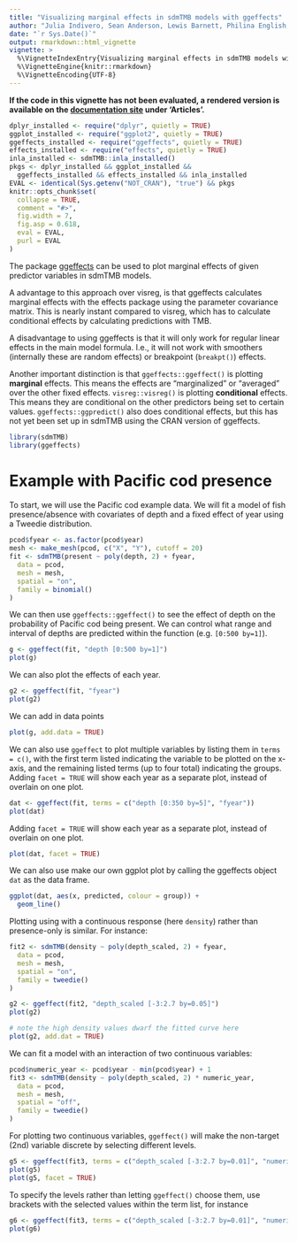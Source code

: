 ```yaml
---
title: "Visualizing marginal effects in sdmTMB models with ggeffects"
author: "Julia Indivero, Sean Anderson, Lewis Barnett, Philina English, Eric Ward"
date: "`r Sys.Date()`"
output: rmarkdown::html_vignette
vignette: >
  %\VignetteIndexEntry{Visualizing marginal effects in sdmTMB models with ggeffects}
  %\VignetteEngine{knitr::rmarkdown}
  %\VignetteEncoding{UTF-8}
---
```


**If the code in this vignette has not been evaluated, a rendered version is available on the [documentation site](https://pbs-assess.github.io/sdmTMB/index.html) under 'Articles'.**

```r
dplyr_installed <- require("dplyr", quietly = TRUE)
ggplot_installed <- require("ggplot2", quietly = TRUE)
ggeffects_installed <- require("ggeffects", quietly = TRUE)
effects_installed <- require("effects", quietly = TRUE)
inla_installed <- sdmTMB::inla_installed()
pkgs <- dplyr_installed && ggplot_installed &&
  ggeffects_installed && effects_installed && inla_installed
EVAL <- identical(Sys.getenv("NOT_CRAN"), "true") && pkgs
knitr::opts_chunk$set(
  collapse = TRUE,
  comment = "#>",
  fig.width = 7,
  fig.asp = 0.618,
  eval = EVAL,
  purl = EVAL
)
```

The package [ggeffects](https://CRAN.R-project.org/package=ggeffects) can be used to plot marginal effects of given predictor variables in sdmTMB models.

A advantage to this approach over visreg, is that ggeffects calculates marginal effects with the effects package using the parameter covariance matrix. 
This is nearly instant compared to visreg, which has to calculate conditional effects by calculating predictions with TMB.

A disadvantage to using ggeffects is that it will only work for regular linear effects in the main model formula. I.e., it will not work with smoothers (internally these are random effects) or breakpoint (`breakpt()`) effects.

Another important distinction is that `ggeffects::ggeffect()` is plotting **marginal** effects. 
This means the effects are "marginalized" or "averaged" over the other fixed effects.
`visreg::visreg()` is plotting **conditional** effects.
This means they are conditional on the other predictors being set to certain values.
`ggeffects::ggpredict()` also does conditional effects, but this has not yet been set up in sdmTMB using the CRAN version of ggeffects.

```r
library(sdmTMB)
library(ggeffects)
```

# Example with Pacific cod presence

To start, we will use the Pacific cod example data. 
We will fit a model of fish presence/absence with covariates of depth and a fixed effect of year using a Tweedie distribution.

```r
pcod$fyear <- as.factor(pcod$year)
mesh <- make_mesh(pcod, c("X", "Y"), cutoff = 20)
fit <- sdmTMB(present ~ poly(depth, 2) + fyear,
  data = pcod,
  mesh = mesh,
  spatial = "on",
  family = binomial()
)
```

We can then use `ggeffects::ggeffect()` to see the effect of depth on the probability of Pacific cod being present. 
We can control what range and interval of depths are predicted within the function (e.g. `[0:500 by=1]`).

```r
g <- ggeffect(fit, "depth [0:500 by=1]")
plot(g)
```

We can also plot the effects of each year.

```r
g2 <- ggeffect(fit, "fyear")
plot(g2)
```

We can add in data points

```r
plot(g, add.data = TRUE)
```

We can also use `ggeffect` to plot multiple variables by listing them in `terms = c()`, with the first term listed indicating the variable to be plotted on the x-axis, and the remaining listed terms (up to four total) indicating the groups. 
Adding `facet = TRUE` will show each year as a separate plot, instead of overlain on one plot.

```r
dat <- ggeffect(fit, terms = c("depth [0:350 by=5]", "fyear"))
plot(dat)
```

Adding `facet = TRUE` will show each year as a separate plot, instead of overlain on one plot.

```r
plot(dat, facet = TRUE)
```

We can also use make our own ggplot plot by calling the ggeffects object `dat` as the data frame.

```r
ggplot(dat, aes(x, predicted, colour = group)) +
  geom_line()
```

Plotting using with a continuous response (here `density`) rather than presence-only is similar.
For instance:

```r
fit2 <- sdmTMB(density ~ poly(depth_scaled, 2) + fyear,
  data = pcod,
  mesh = mesh,
  spatial = "on",
  family = tweedie()
)

g2 <- ggeffect(fit2, "depth_scaled [-3:2.7 by=0.05]")
plot(g2)

# note the high density values dwarf the fitted curve here
plot(g2, add.dat = TRUE)
```

We can fit a model with an interaction of two continuous variables:

```r
pcod$numeric_year <- pcod$year - min(pcod$year) + 1
fit3 <- sdmTMB(density ~ poly(depth_scaled, 2) * numeric_year,
  data = pcod,
  mesh = mesh,
  spatial = "off",
  family = tweedie()
)
```

For plotting two continuous variables, `ggeffect()` will make the non-target (2nd) variable discrete by selecting different levels.

```r
g5 <- ggeffect(fit3, terms = c("depth_scaled [-3:2.7 by=0.01]", "numeric_year"))
plot(g5)
plot(g5, facet = TRUE)
```

To specify the levels rather than letting `ggeffect()` choose them, use brackets with the selected values within the term list, for instance

```r
g6 <- ggeffect(fit3, terms = c("depth_scaled [-3:2.7 by=0.01]", "numeric_year [1,7,15]"))
plot(g6)
```
